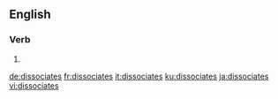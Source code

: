 ==English==

===Verb===
{{head|en}}

# {{en-third-person singular of|dissociate}}

[[de:dissociates]]
[[fr:dissociates]]
[[it:dissociates]]
[[ku:dissociates]]
[[ja:dissociates]]
[[vi:dissociates]]